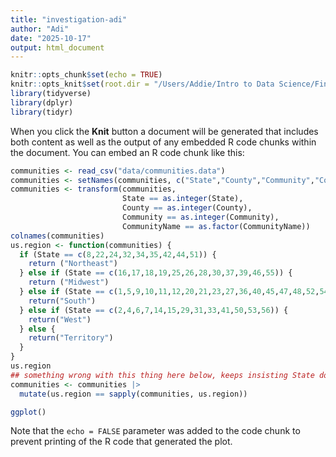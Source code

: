 ```yaml
---
title: "investigation-adi"
author: "Adi"
date: "2025-10-17"
output: html_document
---
```


```r
knitr::opts_chunk$set(echo = TRUE)
knitr::opts_knit$set(root.dir = "/Users/Addie/Intro to Data Science/FinalProject")
library(tidyverse)
library(dplyr)
library(tidyr)
```

When you click the **Knit** button a document will be generated that includes both content as well as the output of any embedded R code chunks within the document. You can embed an R code chunk like this:

```r
communities <- read_csv("data/communities.data")
communities <- setNames(communities, c("State","County","Community","CommunityName","Fold","Population","HouseholdSize","RacePctBlack","RacePctWhite","RacePctAsian","RacePctHisp","AgePct12t21","AgePct12t29","AgePct16t24","AgePct65up","NumbUrban","PctUrban","MedIncome","PctWWage","PctWFarmSelf","PctWInvInc","PctWSocSec","PctWPubAsst","PctWRetire","MedFamInc","PerCapInc","WhitePerCap","BlackPerCap","IndianPerCap","AsianPerCap","OtherPerCap","HispPerCap","NumUnderPov","PctPopUnderPov","PctLess9thGrade","PctNotHSGrad","PctBSorMore","PctUnemployed","PctEmploy","PctEmplManu","PctEmplProfServ","PctOccupManu","PctOccupMgmtProf","MalePctDivorce","MalePctNevMarr","FemalePctDiv","TotalPctDiv","PersPerFam","PctFam2Par","PctKids2Par","PctYoungKids2Par","PctTeen2Par","PctWorkMomYoungKids","PctWorkMom","NumIlleg","PctIlleg","NumImmig","PctImmigRecent","PctImmigRec5","PctImmigRec8","PctImmigRec10","PctRecentImmig","PctRecImmig5","PctRecImmig8","PctRecImmig10","PctSpeakEnglOnly","PctNotSpeakEnglWell","PctLargHouseFam","PctLargHouseOccup","PersPerOccupHous","PersPerOwnOccHous","PersPerRentOccHous","PctPersOwnOccup","PctPersDenseHous","PctHousLess3BR","MedNumBR","HousVacant","PctHousOccup","PctHousOwnOcc","PctVacantBoarded","PctVacMore6Mos","MedYrHousBuilt","PctHousNoPhone","PctWOFullPlumb","OwnOccLowQuart","OwnOccMedVal","OwnOccHiQuart","RentLowQ","RentMedian","RentHighQ","MedRent","MedRentPctHousInc","MedOwnCostPctInc","MedOwnCostPctIncNoMtg","NumInShelters","NumStreet","PctForeignBorn","PctBornSameState","PctSameHouse85","PctSameCity85","PctSameState85","LemasSwornFT","LemasSwFTPerPop","LemasSwFTFieldOps","LemasSwFTFieldPerPop","LemasTotalReq","LemasTotReqPerPop","PolicRepPerOffic","PolicPerPop","RacialMatchCommPol","PctPolicWhite","PctPolicBlack","PctPolicHisp","PctPolicAsian","PctPolicMinor","OfficAssgnDrugUnits","NumKindsDrugSeiz","PolicAveOTWorked","LandArea","PopDens","PctUsePubTrans","PolicCars","PolicOperBudg","LemasPctPolicOnPatr","LemasGangUnitDeploy","LemasPctOfficDrugUn","PolicBudgPerPop","ViolentCrimesPerPop"))
communities <- transform(communities,
                         State == as.integer(State),
                         County == as.integer(County),
                         Community == as.integer(Community),
                         CommunityName == as.factor(CommunityName))
colnames(communities)
us.region <- function(communities) {
  if (State == c(8,22,24,32,34,35,42,44,51)) {
    return ("Northeast")
  } else if (State == c(16,17,18,19,25,26,28,30,37,39,46,55)) {
    return ("Midwest")
  } else if (State == c(1,5,9,10,11,12,20,21,23,27,36,40,45,47,48,52,54)) {
    return("South")
  } else if (State == c(2,4,6,7,14,15,29,31,33,41,50,53,56)) {
    return("West")
  } else {
    return("Territory")
  }
}
us.region
## something wrong with this thing here below, keeps insisting State doesn't exist
communities <- communities |>
  mutate(us.region == sapply(communities, us.region))
```

```r
ggplot()
```

Note that the `echo = FALSE` parameter was added to the code chunk to prevent printing of the R code that generated the plot.
